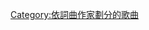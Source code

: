 {{Category explanation|'''[[迪波洛|迪波洛]]'''創作或聯合創作的歌曲。關於迪波洛製作的歌曲，請見「[[:Category:迪波洛製作的歌曲|:Category:迪波洛製作的歌曲]]」}}

[[Category:依詞曲作家劃分的歌曲|Category:依詞曲作家劃分的歌曲]]